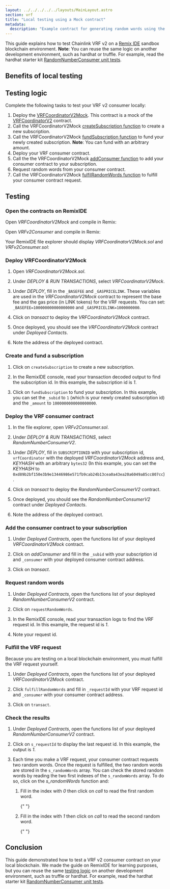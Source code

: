 ```yaml
---
layout: ../../../../../layouts/MainLayout.astro
section: vrf
title: "Local testing using a Mock contract"
metadata:
  description: "Example contract for generating random words using the VRF v2 subscription method on your local blockchain using a mock contract."
---
```



<VrfCommon callout="subscription" />

This guide explains how to test Chainlink VRF v2 on a [Remix IDE](https://remix-ide.readthedocs.io/en/latest/run.html#environment) sandbox blockchain environment. **Note**: You can reuse the same logic on another development environment, such as hardhat or truffle. For example, read the hardhat starter kit [RandomNumberConsumer unit tests](https://github.com/smartcontractkit/hardhat-starter-kit/blob/main/test/unit/RandomNumberConsumer.spec.js).

## Benefits of local testing

<ContentCommon section="localTestingBenefits" />

## Testing logic

Complete the following tasks to test your VRF v2 consumer locally:

1. Deploy the [VRFCoordinatorV2Mock](https://github.com/smartcontractkit/chainlink/blob/develop/contracts/src/v0.8/mocks/VRFCoordinatorV2Mock.sol). This contract is a mock of the [VRFCoordinatorV2](https://github.com/smartcontractkit/chainlink/blob/develop/contracts/src/v0.8/VRFCoordinatorV2.sol) contract.
1. Call the VRFCoordinatorV2Mock [createSubscription function](https://github.com/smartcontractkit/chainlink/blob/abf1d19c147c4fd54173b48140706780b53be474/contracts/src/v0.8/mocks/VRFCoordinatorV2Mock.sol#L176) to create a new subscription.
1. Call the VRFCoordinatorV2Mock [fundSubscription function](https://github.com/smartcontractkit/chainlink/blob/abf1d19c147c4fd54173b48140706780b53be474/contracts/src/v0.8/mocks/VRFCoordinatorV2Mock.sol#L138) to fund your newly created subscription. **Note**: You can fund with an arbitrary amount.
1. Deploy your VRF consumer contract.
1. Call the the VRFCoordinatorV2Mock [addConsumer function](https://github.com/smartcontractkit/chainlink/blob/abf1d19c147c4fd54173b48140706780b53be474/contracts/src/v0.8/mocks/VRFCoordinatorV2Mock.sol#L229) to add your consumer contract to your subscription.
1. Request random words from your consumer contract.
1. Call the VRFCoordinatorV2Mock [fulfilRandomWords function](https://github.com/smartcontractkit/chainlink/blob/abf1d19c147c4fd54173b48140706780b53be474/contracts/src/v0.8/mocks/VRFCoordinatorV2Mock.sol#L88) to fulfill your consumer contract request.

## Testing

### Open the contracts on RemixIDE

Open _VRFCoordinatorV2Mock_ and compile in Remix:

<CodeSample src="samples/VRF/mock/VRFCoordinatorV2Mock.sol" />

Open _VRFv2Consumer_ and compile in Remix:

<CodeSample src="samples/VRF/mock/VRFv2Consumer.sol" />

Your RemixIDE file explorer should display _VRFCoordinatorV2Mock.sol_ and _VRFv2Consumer.sol_:

<ClickToZoom src="/images/vrf/mock/v2-subscription-remix-fileexplorer.jpg" />

### Deploy VRFCoordinatorV2Mock

1. Open _VRFCoordinatorV2Mock.sol_.

1. Under _DEPLOY & RUN TRANSACTIONS_, select _VRFCoordinatorV2Mock_.

   <ClickToZoom src="/images/vrf/mock/v2-deploymock.jpg" />

1. Under _DEPLOY_, fill in the `_BASEFEE` and `_GASPRICELINK`. These variables are used in the _VRFCoordinatorV2Mock_ contract to represent the base fee and the gas price (in LINK tokens) for the VRF requests. You can set: `_BASEFEE=100000000000000000` and `_GASPRICELINK=1000000000`.

1. Click on _transact_ to deploy the _VRFCoordinatorV2Mock_ contract.

1. Once deployed, you should see the _VRFCoordinatorV2Mock_ contract under _Deployed Contacts_.

   <ClickToZoom src="/images/vrf/mock/v2-deployedmock.jpg" />

1. Note the address of the deployed contract.

### Create and fund a subscription

1. Click on `createSubscription` to create a new subscription.

1. In the RemixIDE console, read your transaction decoded output to find the subscription id. In this example, the subscription id is _1_.

   <ClickToZoom src="/images/vrf/mock/v2-mocksubscription.jpg" />

1. Click on `fundSubscription` to fund your subscription. In this example, you can set the `_subid` to `1` (which is your newly created subscription id) and the `_amount` to `1000000000000000000`.

### Deploy the VRF consumer contract

1. In the file explorer, open _VRFv2Consumer.sol_.

1. Under _DEPLOY & RUN TRANSACTIONS_, select _RandomNumberConsumerV2_.

   <ClickToZoom src="/images/vrf/mock/v2-deployconsumer.jpg" />

1. Under _DEPLOY_, fill in `SUBSCRIPTIONID` with your subscription id, `vrfCoordinator` with the deployed _VRFCoordinatorV2Mock_ address and, _KEYHASH_ with an arbitrary `bytes32` (In this example, you can set the _KEYHASH_ to `0xd89b2bf150e3b9e13446986e571fb9cab24b13cea0a43ea20a6049a85cc807cc`).

1. Click on _transact_ to deploy the _RandomNumberConsumerV2_ contract.

1. Once deployed, you should see the _RandomNumberConsumerV2_ contract under _Deployed Contacts_.

   <ClickToZoom src="/images/vrf/mock/v2-deployedconsumer.jpg" />

1. Note the address of the deployed contract.

### Add the consumer contract to your subscription

1. Under _Deployed Contracts_, open the functions list of your deployed _VRFCoordinatorV2Mock_ contract.

1. Click on _addConsumer_ and fill in the `_subid` with your subscription id and `_consumer` with your deployed consumer contract address.

   <ClickToZoom src="/images/vrf/mock/v2-addconsumer.jpg" />

1. Click on _transact_.

### Request random words

1. Under _Deployed Contracts_, open the functions list of your deployed _RandomNumberConsumerV2_ contract.

1. Click on `requestRandomWords`.

   <ClickToZoom src="/images/vrf/mock/v2-requestrandomwords.jpg" />

1. In the RemixIDE console, read your transaction logs to find the VRF request id. In this example, the request id is _1_.

   <ClickToZoom src="/images/vrf/mock/v2-requestrandomwordslogs.jpg" />

1. Note your request id.

### Fulfill the VRF request

Because you are testing on a local blockchain environment, you must fulfill the VRF request yourself.

1. Under _Deployed Contracts_, open the functions list of your deployed _VRFCoordinatorV2Mock_ contract.

1. Click `fulfillRandomWords` and fill in `_requestId` with your VRF request id and `_consumer` with your consumer contract address.

   <ClickToZoom src="/images/vrf/mock/v2-fulfillrandomwords.jpg" />

1. Click on `transact`.

### Check the results

1. Under _Deployed Contracts_, open the functions list of your deployed _RandomNumberConsumerV2_ contract.

1. Click on `s_requestId` to display the last request id. In this example, the output is _1_.

   <ClickToZoom src="/images/vrf/mock/v2-deployedconsumerrequestid.jpg" />

1. Each time you make a VRF request, your consumer contract requests two random words. Once the request is fulfilled, the two random words are stored in the `s_randomWords` array. You can check the stored random words by reading the two first indexes of the `s_randomWords` array. To do so, click on the _s_randomWords_ function and:

   1. Fill in the index with _0_ then click on _call_ to read the first random word.

      {" "}

      <ClickToZoom src="/images/vrf/mock/v2-firstrandomword.jpg" />

   1. Fill in the index with _1_ then click on _call_ to read the second random word.

      {" "}

      <ClickToZoom src="/images/vrf/mock/v2-secondrandomword.jpg" />

## Conclusion

This guide demonstrated how to test a VRF v2 consumer contract on your local blockchain. We made the guide on RemixIDE for learning purposes, but you can reuse the same [testing logic](#testing-logic) on another development environment, such as truffle or hardhat. For example, read the hardhat starter kit [RandomNumberConsumer unit tests](https://github.com/smartcontractkit/hardhat-starter-kit/blob/main/test/unit/RandomNumberConsumer.spec.js).

